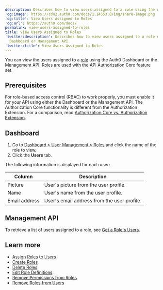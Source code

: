 ```yaml
---
description: Describes how to view users assigned to a role using the Auth0 Dashboard or Management API.
'og:image': https://cdn2.auth0.com/docs/1.14553.0/img/share-image.png
'og:title': View Users Assigned to Roles
'og:url': https://auth0.com/docs/
permalink: view-users-assigned-to-roles
title: View Users Assigned to Roles
'twitter:description': Describes how to view users assigned to a role using the Auth0
  Dashboard or Management API.
'twitter:title': View Users Assigned to Roles
---
```

You can view the users assigned to a [role](/manage-users/access-control/rbac) using the <Tooltip tip="Auth0 Dashboard: Auth0's main product to configure your services." cta="View Glossary" href="/glossary?term=Auth0+Dashboard">Auth0 Dashboard</Tooltip> or the <Tooltip tip="Auth0 Dashboard: Auth0's main product to configure your services." cta="View Glossary" href="/glossary?term=Management+API">Management API</Tooltip>. Roles are used with the API Authorization Core feature set.

## Prerequisites

For role-based access control (RBAC) to work properly, you must enable it for your API using either the Dashboard or the Management API. The Authorization Core functionality is different from the Authorization Extension. For a comparison, read [Authorization Core vs. Authorization Extension](/manage-users/access-control/authorization-core-vs-authorization-extension).

## Dashboard

1. Go to [Dashboard > User Management > Roles](https://manage.auth0.com/#/users) and click the name of the role to view.
2. Click the **Users** tab.

The following information is displayed for each user:

| Column | Description |
| --- | --- |
| Picture | User's picture from the user profile. |
| Name | User's name from the user profile. |
| Email address | User's email address from the user profile. |

## Management API

To retrieve a list of users assigned to a role, see [Get a Role's Users](https://auth0.com/docs/api/management/v2#!/Roles/get_role_user).

## Learn more

* [Assign Roles to Users](/manage-users/access-control/configure-core-rbac/rbac-users/assign-roles-to-users)
* [Create Roles](/manage-users/access-control/configure-core-rbac/roles/create-roles)
* [Delete Roles](/manage-users/access-control/configure-core-rbac/roles/delete-roles)
* [Edit Role Definitions](/manage-users/access-control/configure-core-rbac/roles/edit-role-definitions)
* [Remove Permissions from Roles](/manage-users/access-control/configure-core-rbac/roles/remove-permissions-from-roles)
* [Remove Roles from Users](/manage-users/access-control/configure-core-rbac/rbac-users/remove-roles-from-users)